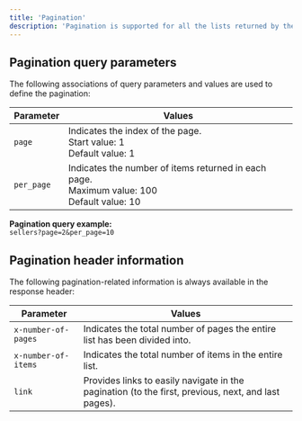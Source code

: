 ```yaml
---
title: 'Pagination'
description: 'Pagination is supported for all the lists returned by the BIOS API. Pagination consists in breaking down returned results in pages, hence improving the performance when a lot of information is returned.'
---
```


## Pagination query parameters
The following associations of query parameters and values are used to define the pagination:

| Parameter | Values       |
| ----------- | ----------------- |
| `page` | Indicates the index of the page.<br/>Start value: 1<br/>Default value: 1            |
| `per_page`  | Indicates the number of items returned in each page.<br/>Maximum value: 100<br/>Default value: 10            |

**Pagination query example:**<br/>
`sellers?page=2&per_page=10`

## Pagination header information

The following pagination-related information is always available in the response header:

| Parameter | Values       |
| ----------- | ----------------- |
| `x-number-of-pages` | Indicates the total number of pages the entire list has been divided into.            |
| `x-number-of-items`  | Indicates the total number of items in the entire list.            |
| `link`  | Provides links to easily navigate in the pagination (to the first, previous, next, and last pages).            |


